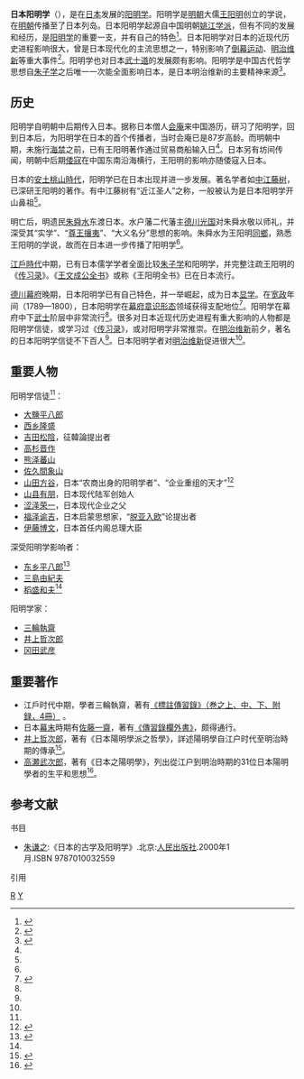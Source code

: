 {{expert-subject|time=2014-09-07T10:37:12+00:00}}

'''日本阳明学'''（{{lang-ja|'''陽明学、ようめいがく'''}}），是在[[日本|日本]]发展的[[阳明学|阳明学]]。阳明学是[[明朝|明朝]]大儒[[王阳明|王阳明]]创立的学说，在[[明朝|明朝]]传播至了日本列岛。日本阳明学起源自中国明朝[[姚江学派|姚江学派]]，但有不同的发展和经历，是[[阳明学|阳明学]]的重要一支，并有自己的特色<ref name="qian">{{cite web |url=http://jds.cass.cn/Item/25880.aspx |title=钱明：迥异于中国的日本阳明学——读野岛透著《日本阳明学的实践精神：山田方谷的生涯与改革路径》 |publisher=近代中国研究 |author=《中华读书报》（2014年05月28日10版） |date=2014-06-05 |accessdate=2014-09-01 |language=zh-CN |archive-date=2016-03-04 |archive-url=https://web.archive.org/web/20160304211633/http://jds.cass.cn/Item/25880.aspx |dead-url=no }}</ref>。日本阳明学对日本的近现代历史进程影响很大，曾是日本现代化的主流思想之一，特别影响了[[倒幕运动|倒幕运动]]、[[明治维新|明治维新]]等重大事件<ref name="meiji">{{cite web |url=http://history.eastday.com/h/20140103/u1a7865184.html |title=明代大儒王阳明如何启蒙明治维新前的日本 |publisher=东方网 |author=来源:环球时报 选稿:宋晓东 |date=2014年1月3日 |accessdate=2014-09-01 |language=zh-CN |archive-date=2020-09-23 |archive-url=https://web.archive.org/web/20200923102750/http://history.eastday.com/h/20140103/u1a7865184.html |dead-url=no }}</ref>。阳明学也对日本[[武士道|武士道]]的发展颇有影响。阳明学是中国古代哲学思想自[[朱子学|朱子学]]之后唯一一次能全面影响日本，是日本明治维新的主要精神来源<ref name="modern">{{cite web |url=http://www.ebusinessreview.cn/dissertations/dissertation306.html |title=阳明学的现代启示录 |publisher=商业评论网 |author=[[杜维明|杜维明]] |date=2013-03-28 |accessdate=2014-09-01 |language=zh-CN |archive-date=2020-09-30 |archive-url=https://web.archive.org/web/20200930020637/http://www.ebusinessreview.cn/dissertations/dissertation306.html |dead-url=no }}</ref>。

==历史==

阳明学自明朝中后期传入日本。据称日本僧人[[会庵|会庵]]来中国游历，研习了阳明学，回到日本后，为阳明学在日本的首个传播者，当时会庵已是87岁高龄。而明朝中期，未施行[[海禁|海禁]]之前，已有王阳明著作通过贸易商船输入日<ref name="qian"/>。日本另有坊间传闻，明朝中后期[[倭寇|倭寇]]在中国东南沿海横行，王阳明的影响亦随倭寇入日本。

日本的[[安土桃山時代|安土桃山時代]]，阳明学已在日本出现并进一步发展。著名学者如[[中江藤树|中江藤树]]，已深研王阳明的著作。有中江藤树有“近江圣人”之称，一般被认为是日本阳明学开山鼻祖<ref name="qian"/>。

明亡后，明遗民[[朱舜水|朱舜水]]东渡日本。水户藩二代藩主[[德川光国|德川光国]]对朱舜水敬以师礼，并深受其“实学”、“[[尊王攘夷|尊王攘夷]]”、“大义名分”思想的影响。朱舜水为王阳明[[同鄉|同鄉]]，熟悉王阳明的学说，故而在日本进一步传播了阳明学<ref name="meiji"/>。

[[江戶時代|江戶時代]]中期，已有日本儒学学者全面比较[[朱子学|朱子学]]和阳明学，并完整注疏王阳明的《[[传习录|传习录]]》。《[[王文成公全书|王文成公全书]]》或称《王阳明全书》已在日本流行。

[[德川幕府|德川幕府]]晚期，日本阳明学已有自己特色，并一举崛起，成为日本[[显学|显学]]。在[[宽政|宽政]]年间（1789—1800），日本阳明学在[[幕府|幕府]][[意识形态|意识形态]]领域获得支配地位<ref>{{cite web |url=http://qkzz.net/article/b58a89ff-b418-4739-afda-07082e59a9be.htm |title=日本阳明学的思想特质及其影响 |publisher=中国社会科学院研究生院 |author=李晓东 |date=2010-01-02 |accessdate=2014-09-01 |language=zh-CN |archive-date=2019-05-25 |archive-url=https://web.archive.org/web/20190525221646/https://qkzz.net/article/b58a89ff-b418-4739-afda-07082e59a9be.htm |dead-url=no }}</ref>。阳明学在幕府中下[[武士|武士]]阶层中非常流行<ref name="qian"/>。很多对日本近现代历史进程有重大影响的人物都是阳明学信徒，或学习过《[[传习录|传习录]]》，或对阳明学非常推崇。在[[明治维新|明治维新]]前夕，著名的日本阳明学信徒不下百人<ref name="qian"/>。日本阳明学者对[[明治维新|明治维新]]促进很大<ref name="meiji"/>。

==重要人物==
阳明学信徒<ref name="qian"/>：
* [[大鹽平八郎|大鹽平八郎]]
* [[西乡隆盛|西乡隆盛]]
* [[吉田松陰|吉田松陰]]，征韓論提出者
* [[高杉晋作|高杉晋作]]
* [[熊泽蕃山|熊泽蕃山]]
* [[佐久間象山|佐久間象山]]
* [[山田方谷|山田方谷]]，日本“农商出身的阳明学者”、“企业重组的天才”<ref>{{cite web |url=http://www.guji.com.cn/books/bkview.asp?bkid=253738&cid=757168 |title=被误会的日本阳明学 |publisher=易文网 来源：北京晨报 |author=作者：钱明 |date=2014-07-14 |accessdate=2014-09-01 |language=zh-CN |archive-url=https://web.archive.org/web/20140903124327/http://www.guji.com.cn/books/bkview.asp?bkid=253738&cid=757168 |archive-date=2014-09-03 |dead-url=yes }}</ref>
* [[山县有朋|山县有朋]]，日本现代陆军创始人
* [[涩泽荣一|涩泽荣一]]，日本现代企业之父
* [[福泽谕吉|福泽谕吉]]，日本启蒙思想家，“[[脱亚入欧|脱亚入欧]]”论提出者
* [[伊藤博文|伊藤博文]]，日本首任内阁总理大臣

深受阳明学影响者：
* [[东乡平八郎|东乡平八郎]]<ref>{{cite web |url=http://news.ifeng.com/history/special/kongzi3/201001/0118_9295_1515598.shtml |title=日本“军神”东乡平八郎与王阳明的心学 |publisher=凤凰资讯 |author=历史综合 |date=2010年1月18日 |accessdate=2014-09-01 |language=zh-CN |archive-date=2020-05-02 |archive-url=https://web.archive.org/web/20200502001409/http://news.ifeng.com/history/special/kongzi3/201001/0118_9295_1515598.shtml |dead-url=no }}</ref>
* [[三島由紀夫|三島由紀夫]]
* [[稻盛和夫|稻盛和夫]]<ref name="modern"/>

阳明学家：
* [[三輪執齋|三輪執齋]]
* [[井上哲次郎|井上哲次郎]]
* [[冈田武彦|冈田武彦]]

==重要著作==
* 江戶时代中期，學者三輪執齋，著有[http://archive.wul.waseda.ac.jp/kosho/i13/i13_00882/ 《標註傳習錄》（巻之上、中、下、附録，4冊）] {{Wayback|url=http://archive.wul.waseda.ac.jp/kosho/i13/i13_00882/ |date=20130618142837 }}。
* 日本[[幕末|幕末]]時期有[[佐藤一齋|佐藤一齋]]，著有[https://web.archive.org/web/20090122141305/http://kindai.ndl.go.jp/BIBibDetail.php?tpl_wid=WBPL110 《傳習錄欄外書》]，颇得通行。
* [[井上哲次郎|井上哲次郎]]，著有《日本陽明學派之哲學》，詳述陽明學自江户时代至明治時期的傳承<ref>{{Cite web |url=http://kindai.ndl.go.jp/info:ndljp/pid/754798 |title=井上哲次郎 : 日本陽明學派之哲學 |access-date=2014-09-02 |archive-date=2014-05-02 |archive-url=https://web.archive.org/web/20140502013404/http://kindai.ndl.go.jp/info:ndljp/pid/754798 |dead-url=no }}</ref>。
* [[高瀬武次郎|高瀬武次郎]]，著有《日本之陽明學》，列出從江户到明治時期的31位日本陽明學者的生平和思想<ref>{{Cite web |url=http://kindai.da.ndl.go.jp/info:ndljp/pid/754797 |title=高瀬武次郎：日本之陽明學 |access-date=2014-09-02 |archive-url=https://web.archive.org/web/20190713052114/http://dl.ndl.go.jp/info:ndljp/pid/754797 |archive-date=2019-07-13 |dead-url=yes }}</ref>。

==参考文献==
;书目
* [[朱谦之|朱谦之]]:《日本的古学及阳明学》.北京:[[人民出版社|人民出版社]].2000年1月.ISBN 9787010032559 
;引用
{{reflist|2}}

{{王阳明}}

[[Category:王守仁|R]]
[[Category:日本哲学|Y]]